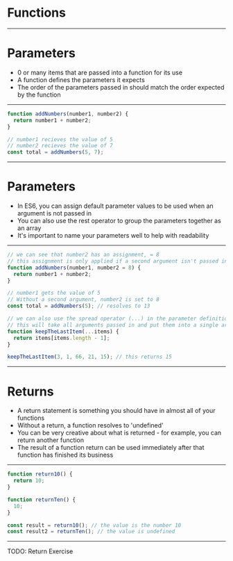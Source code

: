 # Functions

---

# Parameters

- 0 or many items that are passed into a function for its use
- A function defines the parameters it expects
- The order of the parameters passed in should match the order expected by the function

---

```javascript
function addNumbers(number1, number2) {
  return number1 + number2;
}

// number1 recieves the value of 5
// number2 recieves the value of 7
const total = addNumbers(5, 7);
```

---

# Parameters

- In ES6, you can assign default parameter values to be used when an argument is not passed in
- You can also use the rest operator to group the parameters together as an array
- It's important to name your parameters well to help with readability

---

```javascript
// we can see that number2 has an assignment, = 8
// this assignment is only applied if a second argument isn't passed in
function addNumbers(number1, number2 = 8) {
  return number1 + number2;
}

// number1 gets the value of 5
// Without a second argument, number2 is set to 8
const total = addNumbers(5); // resolves to 13

// we can also use the spread operator (...) in the parameter definition
// this will take all arguments passed in and put them into a single array
function keepTheLastItem(...items) {
  return items[items.length - 1];
}

keepTheLastItem(3, 1, 66, 21, 15); // this returns 15
```


---

# Returns

- A return statement is something you should have in almost all of your functions
- Without a return, a function resolves to 'undefined'
- You can be very creative about what is returned - for example, you can return another function
- The result of a function return can be used immediately after that function has finished its business

---

```javascript
function return10() {
  return 10;
}

function returnTen() {
  10;
}

const result = return10(); // the value is the number 10
const result2 = returnTen(); // the value is undefined
```

---

TODO:  Return Exercise

